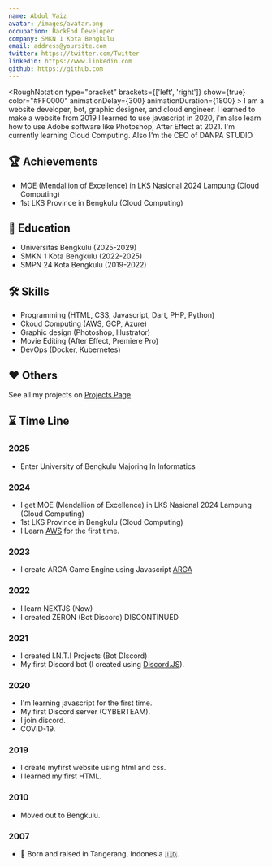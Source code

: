 ```yaml
---
name: Abdul Vaiz
avatar: /images/avatar.png
occupation: BackEnd Developer
company: SMKN 1 Kota Bengkulu
email: address@yoursite.com
twitter: https://twitter.com/Twitter
linkedin: https://www.linkedin.com
github: https://github.com
---
```


<RoughNotation
                type="bracket"
                brackets={['left', 'right']}
                show={true}
                color="#FF0000"
                animationDelay={300}
                animationDuration={1800}
              >
I am a website developer, bot, graphic designer, and cloud engineer. I learned to make a website from 2019
I learned to use javascript in 2020, i'm also learn how to use Adobe software like Photoshop, After Effect at 2021. I'm currently learning Cloud Computing. Also I'm the CEO of DANPA STUDIO


## 🏆 Achievements
- <RoughNotation type="highlight" color="#FF0000" show={true} animationDelay={500} animationDuration={1800}>MOE (Mendallion of Excellence)</RoughNotation> in LKS Nasional 2024 Lampung (Cloud Computing)
- 1st LKS Province in Bengkulu (Cloud Computing)

## 🔬 Education
- Universitas Bengkulu (2025-2029)
- SMKN 1 Kota Bengkulu (2022-2025)
- SMPN 24 Kota Bengkulu (2019-2022)

## 🛠️ Skills
- Programming (HTML, CSS, Javascript, Dart, PHP, Python)
- Ckoud Computing (AWS, GCP, Azure)
- Graphic design (Photoshop, Illustrator)
- Movie Editing (After Effect, Premiere Pro)
- DevOps (Docker, Kubernetes)

## ❤️ Others
See all my projects on [Projects Page](/projects)


## ⌛ Time Line

### 2025
- Enter University of Bengkulu Majoring In Informatics

### 2024
- I get <RoughNotation type="highlight" color="#FF0000" show={true} animationDelay={500} animationDuration={1800}>MOE (Mendallion of Excellence)</RoughNotation> in LKS Nasional 2024 Lampung (Cloud Computing)
- 1st LKS Province in Bengkulu (Cloud Computing)
- I Learn [AWS](https://aws.amazon.com/) for the first time.

### 2023
- I create ARGA Game Engine using Javascript [ARGA](https://github.com/DemuraAIdev/ARGA)

### 2022

- I learn NEXTJS <RoughNotation type="underline" show={true} color="#FBCFE8" animationDelay={1500} animationDuration={1800} multiline={true} >(Now) </RoughNotation>
- I created ZERON (Bot Discord) DISCONTINUED

### 2021

- I created I.N.T.I Projects (Bot DIscord)
- My first Discord bot (I created using [Discord.JS](https://discord.js.org/)).

### 2020

- I'm learning javascript for the first time.
- My first Discord server (CYBERTEAM).
- I join discord.
- COVID-19.

### 2019

- I create myfirst website using html and css.
- I learned my first HTML.

### 2010

- Moved out to Bengkulu.

### 2007

-  👶 Born and raised in Tangerang, Indonesia 🇮🇩.